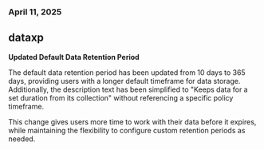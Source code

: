 ### April 11, 2025

## dataxp

**Updated Default Data Retention Period**

The default data retention period has been updated from 10 days to 365 days, providing users with a longer default timeframe for data storage. Additionally, the description text has been simplified to "Keeps data for a set duration from its collection" without referencing a specific policy timeframe.

This change gives users more time to work with their data before it expires, while maintaining the flexibility to configure custom retention periods as needed.